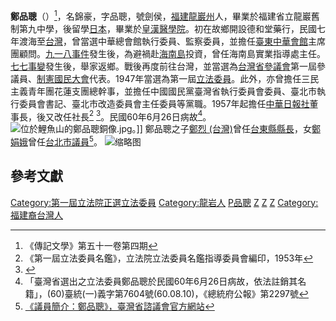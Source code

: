 {{Infobox Officeholder
|姓名=鄭品聰
|圖像=File:鄭品聰.jpg
|圖像大小=200px
|圖像說明=  
| 字       = 名錦豪，字品聰
| 號       = 號劍侯
| 別名     = 
| 出生名   = 
| 出生日期 = 光緒二十八年十月二十一日〔1902年11月20日〕
| 出生地點 = 
| 逝世日期 = {{dda|1971|6|26|1902|11|20}}
| 逝世地點 = 
| 死因     = 
| 墓地     = 
| 墓地座標 = 
| 籍貫     = 
| 政黨     = 
| 其他政黨 = 
| parents    = 
| 配偶     =高來好
| 伴侶     = 
| relatives  =  
| children  =  
| 母校     = 
| 著作     = 
| 簽名     = 
| 腳註     = 
| past     = 
}}
'''鄭品聰'''（{{bd|1902年|11月20日|1971年|6月26日|catIdx=Z鄭}}）<ref>《傳記文學》第五十一卷第四期</ref>，名錦豪，字品聰，號劍侯，[[福建|福建]][[龍巖州|龍巖州]]人，畢業於福建省立龍巖舊制第九中學，後留學[[日本|日本]]，畢業於[[皇漢醫學院|皇漢醫學院]]。初在故鄉開設德和堂藥行，民國七年渡海至[[台灣|台灣]]，曾當選中華總會館執行委員、監察委員，並擔任[[臺東中華會館|臺東中華會館]]主席團顧問。[[九一八事件|九一八事件]]發生後，為避禍赴[[海南島|海南島]]投資，曾任海南島實業指導處主任。[[七七事變|七七事變]]發生後，舉家返鄉。戰後再度前往台灣，並當選為[[台灣省參議會|台灣省參議會]]第一屆參議員、[[制憲國民大會|制憲國民大會]]代表。1947年當選為第一屆[[立法委員|立法委員]]。此外，亦曾擔任三民主義青年團花蓮支團總幹事，並擔任中國國民黨臺灣省執行委員會委員、臺北市執行委員會書記、臺北市改造委員會主任委員等黨職。1957年起擔任[[中華日報社|中華日報社]]董事長，後又改任社長<ref>《第一屆立法委員名鑑》，立法院立法委員名鑑指導委員會編印，1953年</ref>
<ref>{{Cite web |url=http://npl.ly.gov.tw/do/www/commissionerInfo?id=1092&expireBack=01&expire=01&act=exp&keyword=%E9%84%AD%E5%93%81&orderBy=name&nameOrder=true&eleDisOrder=false |title=《第１屆立法委員個人資料：鄭品聰》，立法院國會圖書館網站 |accessdate=2020-09-20 |archive-date=2016-03-04 |archive-url=https://web.archive.org/web/20160304100431/http://npl.ly.gov.tw/do/www/commissionerInfo?id=1092&expireBack=01&expire=01&act=exp&keyword=%E9%84%AD%E5%93%81&orderBy=name&nameOrder=true&eleDisOrder=false |dead-url=no }}</ref>。民國60年6月26日病故<ref>「臺灣省選出之立法委員鄭品聰於民國60年6月26日病故，依法註銷其名籍」，(60)臺統(一)義字第7604號(60.08.10)，《總統府公報》第2297號</ref>。
[[File:位於鯉魚山的鄭品聰銅像.jpg|thumb]]。]]
鄭品聰之子[[鄭烈_(台灣)|鄭烈 (台灣)]]曾任[[台東縣縣長|台東縣縣長]]，女[[鄭娟娥|鄭娟娥]]曾任[[台北市議員|台北市議員]]<ref>[http://www.tpa.gov.tw/big5/Councilor/Councilor_view.asp?id=680&cid=4&urlID=20 《議員簡介：鄭品聰》，臺灣省諮議會官方網站]</ref>。
[[File:鄭品聰_(制憲).jpg|缩略图]]
== 參考文獻 ==
{{reflist}}
{{中華民國第一屆立法委員}}
[[Category:第一屆立法院正選立法委員|Category:第一屆立法院正選立法委員]]
[[Category:龍岩人|Category:龍岩人]]
[[Category:鄭姓|P品聰]]
[[Category:台灣省參議員|Z]]
[[Category:制憲國民大會代表|Z]]
[[Category:中國國民黨黨員|Z]]
[[Category:福建裔台灣人|Category:福建裔台灣人]]